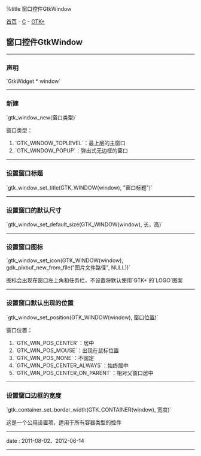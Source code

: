 %title 窗口控件GtkWindow

[[../../../index|首页]] - [[../index|C]] - [[index|GTK+]]
==窗口控件GtkWindow==
----
===声明===

`GtkWidget * window`
----
===新建===

`gtk_window_new(窗口类型)`

窗口类型：

# `GTK_WINDOW_TOPLEVEL`：最上层的主窗口
# `GTK_WINDOW_POPUP`：弹出式无边框的窗口
----
===设置窗口标题===

`gtk_window_set_title(GTK_WINDOW(window), "窗口标题")`
----
===设置窗口的默认尺寸===

`gtk_window_set_default_size(GTK_WINDOW(window), 长，高)`
----
===设置窗口图标===

`gtk_window_set_icon(GTK_WINDOW(window), gdk_pixbuf_new_from_file("图片文件路径", NULL))`

图标会出现在窗口左上角和任务栏，不设置将默认使用`GTK+`的`LOGO`图案
----
===设置窗口默认出现的位置===

`gtk_window_set_position(GTK_WINDOW(window), 窗口位置)`

窗口位置：

# `GTK_WIN_POS_CENTER`：居中
# `GTK_WIN_POS_MOUSE`：出现在鼠标位置
# `GTK_WIN_POS_NONE`：不固定
# `GTK_WIN_POS_CENTER_ALWAYS`：始终居中
# `GTK_WIN_POS_CENTER_ON_PARENT`：相对父窗口居中
----
===设置窗口边框的宽度===

`gtk_container_set_border_width(GTK_CONTAINER(window), 宽度)`

这是一个公用设置项，适用于所有容器类型的控件
----
<red>date</red> : 2011-08-02、2012-06-14
----
